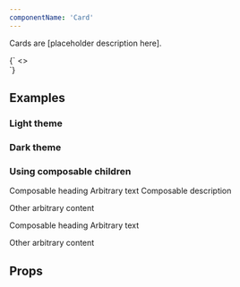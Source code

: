 ```yaml
---
componentName: 'Card'
---
```


Cards are [placeholder description here].

<LiveComponent>
  {`
<>
  <div style={{display: 'flex', gap: '32px'}}>
    <Card
      link="https://hashicorp.com"
      thumbnail={
        {src: "https://www.datocms-assets.com/19447/1648680074-screenshot-2022-03-31-at-00-40-47.png" , alt: "HashiConf Europe 2022 Recap" }
      }
      meta={[
        'August 15, 2022',
        'Category'
      ]}
      heading="Display 5 - 4 lines with character limit of 130. Leo mauris fermentum pharetra blandit tellus euismod…"
      description="Body small - 4 lines with character limit of 170. Leo mauris fermentum pharetra blandit tellus euismod pharetra. Duis egestas volutpat dolor…"
    />
    <Card
      appearance="dark"
      link="https://hashicorp.com"
      thumbnail={
        {src: "https://www.datocms-assets.com/19447/1648680074-screenshot-2022-03-31-at-00-40-47.png" , alt: "HashiConf Europe 2022 Recap" }
      }
      meta={[
        'August 15, 2022',
        'Category'
      ]}
      heading="Display 5 - 4 lines with character limit of 130. Leo mauris fermentum pharetra blandit tellus euismod…"
      description="Body small - 4 lines with character limit of 170. Leo mauris fermentum pharetra blandit tellus euismod pharetra. Duis egestas volutpat dolor…"
    />
    <Card
      link="https://hashicorp.com"
      heading="Display 5 - 4 lines with character limit of 130. Leo mauris fermentum pharetra blandit tellus euismod…"
    />
  </div>
</>
`}
</LiveComponent>

## Examples

<h3 className="g-type-label" style={{ color: 'var(--gray-3)' }}>
  Light theme
</h3>

<div style={{ display: 'flex', gap: '32px', marginBottom: '32px' }}>
  <Card
    link="https://hashicorp.com"
    heading="Display 5 - 4 lines with character limit of 130. Leo mauris fermentum pharetra blandit tellus euismod…"
  />
  <Card
    link="https://hashicorp.com"
    heading="Display 5 - 4 lines with character limit of 130. Leo mauris fermentum pharetra blandit tellus euismod…"
    description="Body small - 4 lines with character limit of 170. Leo mauris fermentum pharetra blandit tellus euismod pharetra. Duis egestas volutpat dolor…"
  />
  <Card
    link="https://hashicorp.com"
    meta={['August 15, 2022', 'Category']}
    heading="Display 5 - 4 lines with character limit of 130. Leo mauris fermentum pharetra blandit tellus euismod…"
  />
</div>

<h3 className="g-type-label" style={{ color: 'var(--gray-3)' }}>
  Dark theme
</h3>

<div style={{ display: 'flex', gap: '32px', marginBottom: '32px' }}>
  <Card
    appearance="dark"
    link="https://hashicorp.com"
    heading="Display 5 - 4 lines with character limit of 130. Leo mauris fermentum pharetra blandit tellus euismod…"
  />
  <Card
    appearance="dark"
    link="https://hashicorp.com"
    meta={['Category']}
    heading="Display 5 - 4 lines with character limit of 130. Leo mauris fermentum pharetra blandit tellus euismod…"
    description="Body small - 4 lines with character limit of 170. Leo mauris fermentum pharetra blandit tellus euismod pharetra. Duis egestas volutpat dolor…"
  />
  <Card
    appearance="dark"
    link="https://hashicorp.com"
    meta={['August 15, 2022', 'Category']}
    heading="Display 5 - 4 lines with character limit of 130. Leo mauris fermentum pharetra blandit tellus euismod…"
  />
</div>

<h3 className="g-type-label" style={{ color: 'var(--gray-3)' }}>
  Using composable children
</h3>

<div style={{ display: 'flex', gap: '32px', marginBottom: '32px' }}>
  <Card link="https://hashicorp.com">
    <Card.Content>
      <Card.Heading>Composable heading</Card.Heading>
      Arbitrary text
    </Card.Content>
  </Card>
  <Card link="https://hashicorp.com">
    <Card.Content>
      <Card.Meta items={['Composable meta']} />
      <Card.Description>Composable description</Card.Description>
      <p style={{ background: 'red' }}>Other arbitrary content</p>
    </Card.Content>
  </Card>
  <Card link="https://hashicorp.com">
    <Card.Content>
      <Card.Heading>Composable heading</Card.Heading>
      Arbitrary text
      <p style={{ background: 'red' }}>Other arbitrary content</p>
    </Card.Content>
  </Card>
</div>

## Props

<PropsTable props={componentProps} />
